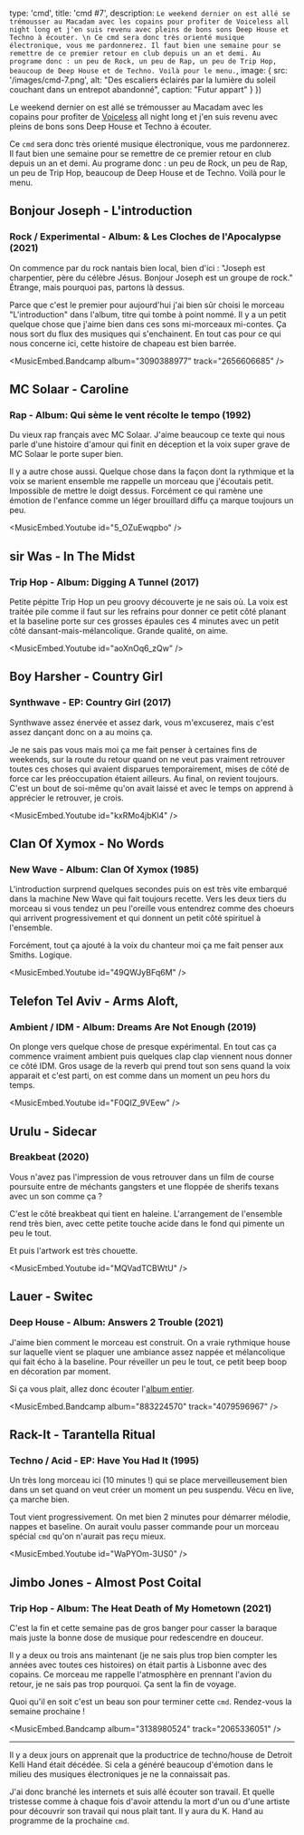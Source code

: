 

  type: 'cmd',
  title: 'cmd #7',
  description: `
Le weekend dernier on est allé se trémousser au Macadam avec les copains pour
profiter de Voiceless all night
long et j'en suis revenu avec pleins de bons sons Deep House et Techno à
écouter. \n
Ce cmd sera donc très orienté musique électronique, vous me pardonnerez. Il faut
bien une semaine pour se remettre de ce premier retour en club depuis un an et
demi. Au programe donc : un peu de Rock, un peu de Rap, un peu de Trip Hop,
beaucoup de Deep House et de Techno. Voilà pour le menu. `,
  image: {
    src: '/images/cmd-7.png',
    alt: "Des escaliers éclairés par la lumière du soleil couchant dans un entrepot abandonné",
    caption: "Futur appart"
  }
}) 

Le weekend dernier on est allé se trémousser au Macadam avec les copains pour
profiter de [Voiceless](https://www.facebook.com/VoicelessRecords) all night
long et j'en suis revenu avec pleins de bons sons Deep House et Techno à
écouter.

Ce `cmd` sera donc très orienté musique électronique, vous me pardonnerez. Il faut
bien une semaine pour se remettre de ce premier retour en club depuis un an et
demi. Au programe donc : un peu de Rock, un peu de Rap, un peu de Trip Hop,
beaucoup de Deep House et de Techno. Voilà pour le menu.

## Bonjour Joseph - L'introduction
### Rock / Experimental - Album: & Les Cloches de l'Apocalypse (2021)

On commence par du rock nantais bien local, bien d'ici : "Joseph est charpentier,
père du célèbre Jésus. Bonjour Joseph est un groupe de rock." Étrange, mais
pourquoi pas, partons là dessus.

Parce que c'est le premier pour aujourd'hui j'ai bien sûr choisi le morceau
"L'introduction" dans l'album, titre qui tombe à point nommé.
Il y a un petit quelque chose que j'aime bien dans ces sons mi-morceaux
mi-contes. Ça nous sort du flux des musiques qui s'enchainent. En tout cas pour
ce qui nous concerne ici, cette histoire de chapeau est bien barrée.

<MusicEmbed.Bandcamp album="3090388977" track="2656606685" />


## MC Solaar - Caroline
### Rap - Album: Qui sème le vent récolte le tempo (1992)

Du vieux rap français avec MC Solaar. J'aime beaucoup ce texte qui nous parle
d'une histoire d'amour qui finit en déception et la voix super grave de MC
Solaar le porte super bien.

Il y a autre chose aussi. Quelque chose dans la façon dont la rythmique et la
voix se marient ensemble me rappelle un morceau que j'écoutais petit.
Impossible de mettre le doigt dessus. Forcément ce qui ramène une émotion de
l'enfance comme un léger brouillard diffu ça marque toujours un peu.

<MusicEmbed.Youtube id="5_OZuEwqpbo" />


## sir Was - In The Midst 
### Trip Hop - Album: Digging A Tunnel (2017)

Petite pépitte Trip Hop un peu groovy découverte je ne sais où. La voix est
traitée pile comme il faut sur les refrains pour donner ce petit côté planant et
la baseline porte sur ces grosses épaules ces 4 minutes avec un petit côté
dansant-mais-mélancolique. Grande qualité, on aime.

<MusicEmbed.Youtube id="aoXnOq6_zQw" />


## Boy Harsher - Country Girl
### Synthwave - EP: Country Girl (2017)

Synthwave assez énervée et assez dark, vous m'excuserez, mais c'est assez
dançant donc on a au moins ça.

Je ne sais pas vous mais moi ça me fait penser à certaines fins de weekends, sur
la route du retour quand on ne veut pas vraiment retrouver toutes ces choses qui
avaient disparues temporairement, mises de côté de force car les préoccupation
étaient ailleurs. Au final, on revient toujours. C'est un bout de soi-même qu'on
avait laissé et avec le temps on apprend à apprécier le retrouver, je crois.

<MusicEmbed.Youtube id="kxRMo4jbKl4" />


## Clan Of Xymox - No Words
### New Wave - Album: Clan Of Xymox (1985)

L'introduction surprend quelques secondes puis on est très vite embarqué dans la
machine New Wave qui fait toujours recette. Vers les deux tiers du morceau si
vous tendez un peu l'oreille vous entendrez comme des choeurs qui arrivent
progressivement et qui donnent un petit côté spirituel à l'ensemble.

Forcément, tout ça ajouté à la voix du chanteur moi ça me fait penser aux
Smiths. Logique.

<MusicEmbed.Youtube id="49QWJyBFq6M" />


## Telefon Tel Aviv - Arms Aloft,
### Ambient / IDM - Album: Dreams Are Not Enough (2019)

On plonge vers quelque chose de presque expérimental. En tout cas ça commence
vraiment ambient puis quelques clap clap viennent nous donner ce côté IDM. Gros
usage de la reverb qui prend tout son sens quand la voix apparait et c'est
parti, on est comme dans un moment un peu hors du temps.

<MusicEmbed.Youtube id="F0QIZ_9VEew" />


## Urulu - Sidecar
### Breakbeat (2020)

Vous n'avez pas l'impression de vous retrouver dans un film de course poursuite
entre de méchants gangsters et une floppée de sherifs texans avec un son comme
ça ?

C'est le côté breakbeat qui tient en haleine. L'arrangement de l'ensemble rend
très bien, avec cette petite touche acide dans le fond qui pimente un peu le
tout.

Et puis l'artwork est très chouette.

<MusicEmbed.Youtube id="MQVadTCBWtU" />


## Lauer - Switec
### Deep House - Album: Answers 2 Trouble (2021)

J'aime bien comment le morceau est construit. On a vraie rythmique house sur
laquelle vient se plaquer une ambiance assez nappée et mélancolique qui fait
écho à la baseline. Pour réveiller un peu le tout, ce petit beep boop en
décoration par moment.

Si ça vous plait, allez donc écouter l'[album entier](https://lauer.bandcamp.com/album/answers-2-trouble).

<MusicEmbed.Bandcamp album="883224570" track="4079596967" />


## Rack-It - Tarantella Ritual
### Techno / Acid - EP: Have You Had It (1995)

Un très long morceau ici (10 minutes !) qui se place merveilleusement bien dans
un set quand on veut créer un moment un peu suspendu. Vécu en live, ça marche
bien.

Tout vient progressivement. On met bien 2 minutes pour démarrer mélodie, nappes
et baseline. On aurait voulu passer commande pour un morceau spécial `cmd` qu'on
n'aurait pas reçu mieux.

<MusicEmbed.Youtube id="WaPYOm-3US0" />


## Jimbo Jones - Almost Post Coital
### Trip Hop - Album: The Heat Death of My Hometown (2021)

C'est la fin et cette semaine pas de gros banger pour casser la baraque mais
juste la bonne dose de musique pour redescendre en douceur.

Il y a deux ou trois ans maintenant (je ne sais plus trop bien compter les
années avec toutes ces histoires) on était partis à Lisbonne avec des copains.
Ce morceau me rappelle l'atmosphère en prennant l'avion du retour, je ne sais
pas trop pourquoi. Ça sent la fin de voyage.

Quoi qu'il en soit c'est un beau son pour terminer cette `cmd`. Rendez-vous la
semaine prochaine !

<MusicEmbed.Bandcamp album="3138980524" track="2065336051" />

---

Il y a deux jours on apprenait que la productrice de techno/house de Detroit
Kelli Hand était décédée. Si cela a généré beaucoup d'émotion dans le milieu des
musiques électroniques je ne la connaissait pas.

J'ai donc branché les internets et suis allé écouter son
travail. Et quelle tristesse comme à chaque fois d'avoir attendu la mort d'un
ou d'une artiste pour découvrir son travail qui nous plait tant. Il y aura du
K. Hand au programme de la prochaine `cmd`.

